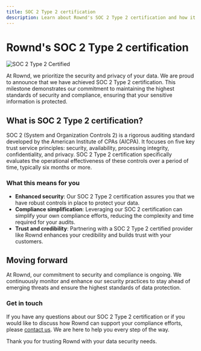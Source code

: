 ```yaml
---
title: SOC 2 Type 2 certification
description: Learn about Rownd's SOC 2 Type 2 certification and how it benefits your organization.
---
```


# Rownd's SOC 2 Type 2 certification

![SOC 2 Type 2 Certified](/images/SOC2_badge.webp)

At Rownd, we prioritize the security and privacy of your data. We are proud to announce that we have achieved SOC 2 Type 2 certification. This milestone demonstrates our commitment to maintaining the highest standards of security and compliance, ensuring that your sensitive information is protected.

## What is SOC 2 Type 2 certification?

SOC 2 (System and Organization Controls 2) is a rigorous auditing standard developed by the American Institute of CPAs (AICPA). It focuses on five key trust service principles: security, availability, processing integrity, confidentiality, and privacy. SOC 2 Type 2 certification specifically evaluates the operational effectiveness of these controls over a period of time, typically six months or more.

### What this means for you

- **Enhanced security**: Our SOC 2 Type 2 certification assures you that we have robust controls in place to protect your data.
- **Compliance simplification**: Leveraging our SOC 2 certification can simplify your own compliance efforts, reducing the complexity and time required for your audits.
- **Trust and credibility**: Partnering with a SOC 2 Type 2 certified provider like Rownd enhances your credibility and builds trust with your customers.

## Moving forward

At Rownd, our commitment to security and compliance is ongoing. We continuously monitor and enhance our security practices to stay ahead of emerging threats and ensure the highest standards of data protection.

### Get in touch

If you have any questions about our SOC 2 Type 2 certification or if you would like to discuss how Rownd can support your compliance efforts, please [contact us](mailto:support@rownd.io). We are here to help you every step of the way.

Thank you for trusting Rownd with your data security needs.


